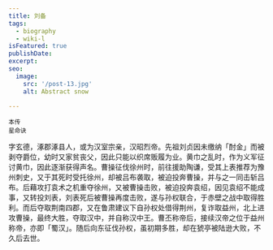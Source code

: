 ```yaml
---
title: 刘备
tags:
  - biography
  - wiki-l
isFeatured: true
publishDate: 
excerpt: 
seo:
  image:
    src: '/post-13.jpg'
    alt: Abstract snow

---
```



<div class="flex justify-evenly sm:flex-row flex-col">
  <div class="flex flex-col items-center">
    <RadarChart client:load data={[77, 100, 81, 80, 100]} />
    <small class="indent-0">本传</small>
  </div>
  <div class="flex flex-col items-center">
    <RadarChart_DLC client:load data={[77, 100, 81, 80, 97]} />
    <small class="indent-0">星命诀</small>
  </div>
</div>

字玄德，涿郡涿县人，或为汉室宗亲，汉昭烈帝。先祖刘贞因未缴纳「酎金」而被剥夺爵位，幼时又家贫丧父，因此只能以织席贩履为业。黄巾之乱时，作为义军征讨黄巾，因此逐渐获得声名。曹操征伐徐州时，前往援助陶谦，受其上表推荐为豫州刺史，又于其死时受托徐州，却被吕布袭取，被迫投奔曹操，并与之一同击斩吕布。后藉攻打袁术之机重夺徐州，又被曹操击败，被迫投奔袁绍，因见袁绍不能成事，又转投刘表，刘表死后被曹操再度击败，遂与孙权联合，于赤壁之战中取得胜利。而后夺取荆南四郡，又在鲁肃建议下自孙权处借得荆州，复诈取益州，北上进攻曹操，最终大胜，夺取汉中，并自称汉中王。曹丕称帝后，接续汉帝之位于益州称帝，亦即「蜀汉」。随后向东征伐孙权，虽初期多胜，却在猇亭被陆逊大败，不久后去世。
